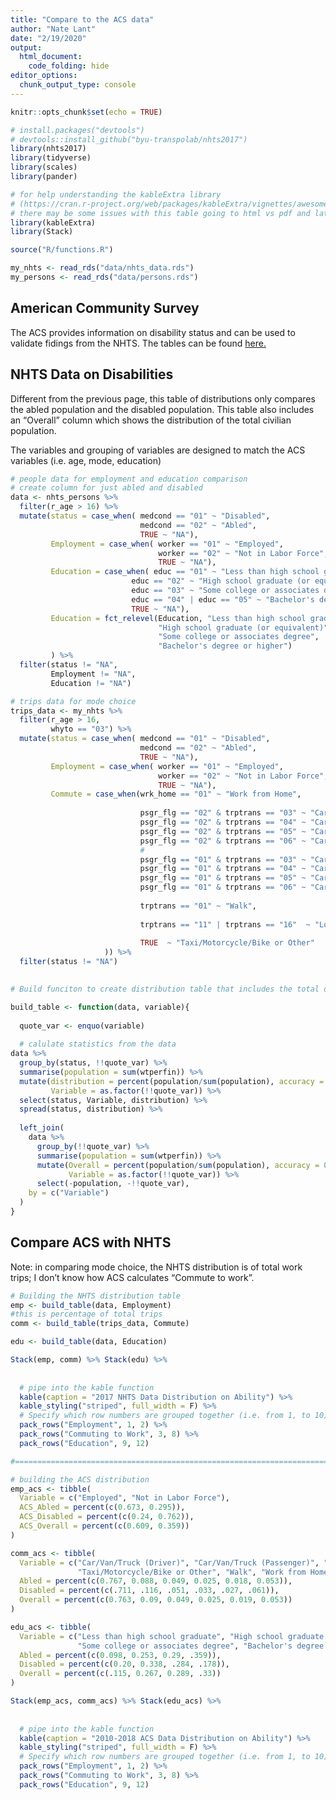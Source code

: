```yaml
---
title: "Compare to the ACS data"
author: "Nate Lant"
date: "2/19/2020"
output: 
  html_document:
    code_folding: hide
editor_options: 
  chunk_output_type: console
---
```


```r
knitr::opts_chunk$set(echo = TRUE)

# install.packages("devtools")
# devtools::install_github("byu-transpolab/nhts2017")
library(nhts2017)
library(tidyverse)
library(scales)
library(pander)

# for help understanding the kableExtra library 
# (https://cran.r-project.org/web/packages/kableExtra/vignettes/awesome_table_in_html.html)
# there may be some issues with this table going to html vs pdf and latex
library(kableExtra)
library(Stack)

source("R/functions.R")

my_nhts <- read_rds("data/nhts_data.rds")
my_persons <- read_rds("data/persons.rds")
```

## American Community Survey
The ACS provides information on disability status and can be used to validate fidings from the NHTS. 
The tables can be found [here.](https://data.census.gov/cedsci/table?q=S18&d=ACS%201-Year%20Estimates%20Subject%20Tables&tid=ACSST1Y2018.S1810&vintage=2018)

## NHTS Data on Disabilities
Different from the previous page, this table of distributions only compares the abled population and the
disabled population. This table also includes an "Overall" column which shows the distribution of the total
civilian population.

The variables and grouping of variables are designed to match the ACS variables (i.e. age, mode, education)

```r
# people data for employment and education comparison
# create column for just abled and disabled
data <- nhts_persons %>% 
  filter(r_age > 16) %>%
  mutate(status = case_when( medcond == "01" ~ "Disabled", 
                             medcond == "02" ~ "Abled",
                             TRUE ~ "NA"),
         Employment = case_when( worker == "01" ~ "Employed",
                                 worker == "02" ~ "Not in Labor Force",
                                 TRUE ~ "NA"),
         Education = case_when( educ == "01" ~ "Less than high school graduate",
                           educ == "02" ~ "High school graduate (or equivalent)",
                           educ == "03" ~ "Some college or associates degree",
                           educ == "04" | educ == "05" ~ "Bachelor's degree or higher",
                           TRUE ~ "NA"),
         Education = fct_relevel(Education, "Less than high school graduate",
                                 "High school graduate (or equivalent)", 
                                 "Some college or associates degree",
                                 "Bachelor's degree or higher")
         ) %>%
  filter(status != "NA", 
         Employment != "NA",
         Education != "NA") 

# trips data for mode choice
trips_data <- my_nhts %>%
  filter(r_age > 16,
         whyto == "03") %>%
  mutate(status = case_when( medcond == "01" ~ "Disabled", 
                             medcond == "02" ~ "Abled",
                             TRUE ~ "NA"),
         Employment = case_when( worker == "01" ~ "Employed",
                                 worker == "02" ~ "Not in Labor Force",
                                 TRUE ~ "NA"),
         Commute = case_when(wrk_home == "01" ~ "Work from Home",
           
                             psgr_flg == "02" & trptrans == "03" ~ "Car/Van/Truck (Driver)",
                             psgr_flg == "02" & trptrans == "04" ~ "Car/Van/Truck (Driver)",
                             psgr_flg == "02" & trptrans == "05" ~ "Car/Van/Truck (Driver)",
                             psgr_flg == "02" & trptrans == "06" ~ "Car/Van/Truck (Driver)",
                             # 
                             psgr_flg == "01" & trptrans == "03" ~ "Car/Van/Truck (Passenger)",
                             psgr_flg == "01" & trptrans == "04" ~ "Car/Van/Truck (Passenger)",
                             psgr_flg == "01" & trptrans == "05" ~ "Car/Van/Truck (Passenger)",
                             psgr_flg == "01" & trptrans == "06" ~ "Car/Van/Truck (Passenger)",
                            
                             trptrans == "01" ~ "Walk",
                             
                             trptrans == "11" | trptrans == "16"  ~ "Local Transit",
                             
                             TRUE  ~ "Taxi/Motorcycle/Bike or Other"
                     )) %>%
  filter(status != "NA")
  
```

```r

# Build funciton to create distribution table that includes the total distribution

build_table <- function(data, variable){
  
  quote_var <- enquo(variable)
  
  # calulate statistics from the data
data %>%
  group_by(status, !!quote_var) %>%
  summarise(population = sum(wtperfin)) %>%
  mutate(distribution = percent(population/sum(population), accuracy = 0.1),
         Variable = as.factor(!!quote_var)) %>%
  select(status, Variable, distribution) %>%
  spread(status, distribution) %>%
  
  left_join(
    data %>% 
      group_by(!!quote_var) %>%
      summarise(population = sum(wtperfin)) %>%
      mutate(Overall = percent(population/sum(population), accuracy = 0.1),
             Variable = as.factor(!!quote_var)) %>%
      select(-population, -!!quote_var),
    by = c("Variable")
  )
}
```

## Compare ACS with NHTS
Note: in comparing mode choice, the NHTS distribution is of total work trips; I don't know how ACS calculates "Commute
to work".
```r
# Building the NHTS distribution table
emp <- build_table(data, Employment) 
#this is percentage of total trips
comm <- build_table(trips_data, Commute) 

edu <- build_table(data, Education) 

Stack(emp, comm) %>% Stack(edu) %>%
  
  
  # pipe into the kable function
  kable(caption = "2017 NHTS Data Distribution on Ability") %>%
  kable_styling("striped", full_width = F) %>%
  # Specify which row numbers are grouped together (i.e. from 1, to 10)
  pack_rows("Employment", 1, 2) %>%
  pack_rows("Commuting to Work", 3, 8) %>%
  pack_rows("Education", 9, 12) 

```

```r

#=======================================================================

# building the ACS distribution
emp_acs <- tibble(
  Variable = c("Employed", "Not in Labor Force"),
  ACS_Abled = percent(c(0.673, 0.295)),
  ACS_Disabled = percent(c(0.24, 0.762)),
  ACS_Overall = percent(c(0.609, 0.359))
)

comm_acs <- tibble(
  Variable = c("Car/Van/Truck (Driver)", "Car/Van/Truck (Passenger)", "Local Transit", 
               "Taxi/Motorcycle/Bike or Other", "Walk", "Work from Home"),
  Abled = percent(c(0.767, 0.088, 0.049, 0.025, 0.018, 0.053)),
  Disabled = percent(c(.711, .116, .051, .033, .027, .061)),
  Overall = percent(c(0.763, 0.09, 0.049, 0.025, 0.019, 0.053))
)

edu_acs <- tibble(
  Variable = c("Less than high school graduate", "High school graduate (or equivalent)", 
               "Some college or associates degree", "Bachelor's degree or higher"),
  Abled = percent(c(0.098, 0.253, 0.29, .359)),
  Disabled = percent(c(0.20, 0.338, .284, .178)),
  Overall = percent(c(.115, 0.267, 0.289, .33))
)

Stack(emp_acs, comm_acs) %>% Stack(edu_acs) %>%
  
  
  # pipe into the kable function
  kable(caption = "2010-2018 ACS Data Distribution on Ability") %>%
  kable_styling("striped", full_width = F) %>%
  # Specify which row numbers are grouped together (i.e. from 1, to 10)
  pack_rows("Employment", 1, 2) %>%
  pack_rows("Commuting to Work", 3, 8) %>%
  pack_rows("Education", 9, 12) 


```


